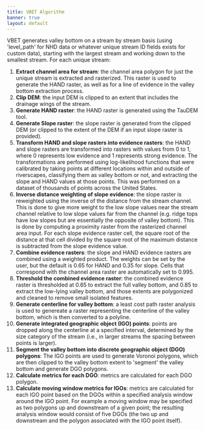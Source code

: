 ```yaml
---
title: VBET Algorithm
banner: true
layout: default
---
```


VBET generates valley bottom on a stream by stream basis (using 'level_path' for NHD data or whatever unique stream ID fields exists for custom data), starting with the largest stream and working down to the smallest stream. For each unique stream:

1. **Extract channel area for stream**: the channel area polygon for just the unique stream is extracted and rasterized. This raster is used to generate the HAND raster, as well as for a line of evidence in the valley bottom extraction process.
2. **Clip DEM**: the input DEM is clipped to an extent that includes the drainage wings of the stream.
3. **Generate HAND raster**: the HAND raster is generated using the TauDEM tool.
4. **Generate Slope raster**: the slope raster is generated from the clipped DEM (or clipped to the extent of the DEM if an input slope raster is provided).
5. **Transform HAND and slope rasters into evidence rasters**: the HAND and slope rasters are transformed into rasters with values from 0 to 1, where 0 represents low evidence and 1 represents strong evidence. The transformations are performed using log-likelihood functions that were calibrated by taking points at different locations within and outside of riverscapes, classifying them as valley bottom or not, and extracting the slope and HAND values at those points. This was performed on a dataset of thousands of points across the United States.
6. **Inverse distance weighting of slope evidence**: the slope raster is reweighted using the inverse of the distance from the stream channel. This is done to give more weight to the low slope values near the stream channel relative to low slope values far from the channel (e.g. ridge tops have low slopes but are essentially the opposite of valley bottom).  This is done by computing a proximity raster from the rasterized channel area input. For each slope evidence raster cell, the square root of the distance at that cell divided by the square root of the maximum distance is subtracted from the slope evidence value. 
7. **Combine evidence rasters**: the slope and HAND evidence rasters are combined using a weighted product. The weights can be set by the user, but the default is 0.65 for HAND and 0.35 for slope. Cells that correspond with the channel area raster are automatically set to 0.995. 
8. **Threshold the combined evidence raster**: the combined evidence raster is thresholded at 0.65 to extract the full valley bottom, and 0.85 to extract the low-lying valley bottom, and those extents are polygonized and cleaned to remove small isolated features.
9. **Generate centerline for valley bottom**: a least cost path raster analysis is used to genereate a raster representing the centerline of the valley bottom, which is then converted to a polyline.  
10. **Generate integrated geographic object (IGO) points**: points are dropped along the centerline at a specified interval, determined by the size category of the stream (i.e., in larger streams the spacing between points is larger).
11. **Segment the valley bottom into discrete geographic object (DGO) polygons**: The IGO points are used to generate Voronoi polygons, which are then clipped to the valley bottom extent to 'segment' the valley bottom and generate DGO polygons.
12. **Calculate metrics for each DGO**: metrics are calculated for each DGO polygon.
13. **Calculate moving window metrics for IGOs**: metrics are calculated for each IGO point based on the DGOs within a specified analysis window around the IGO point. For example a moving window may be specified as two polygons up and downstream of a given point; the resulting analysis window would consist of five DGOs (the two up and downstream and the polygon associated with the IGO point itself).